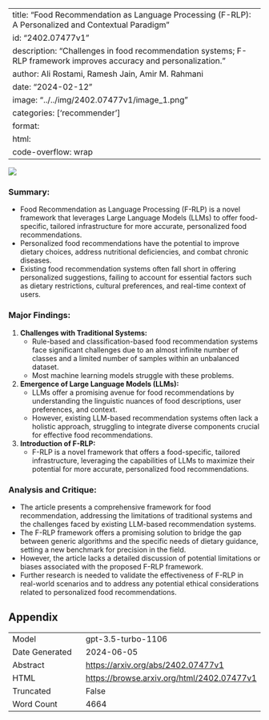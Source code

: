 
---
title: "Food Recommendation as Language Processing (F-RLP): A Personalized and Contextual Paradigm"
id: "2402.07477v1"
description: "Challenges in food recommendation systems; F-RLP framework improves accuracy and personalization."
author: Ali Rostami, Ramesh Jain, Amir M. Rahmani
date: "2024-02-12"
image: "../../img/2402.07477v1/image_1.png"
categories: ['recommender']
format:
  html:
    code-overflow: wrap
---

![](../../img/2402.07477v1/image_1.png)

### **Summary:**
- Food Recommendation as Language Processing (F-RLP) is a novel framework that leverages Large Language Models (LLMs) to offer food-specific, tailored infrastructure for more accurate, personalized food recommendations.
- Personalized food recommendations have the potential to improve dietary choices, address nutritional deficiencies, and combat chronic diseases.
- Existing food recommendation systems often fall short in offering personalized suggestions, failing to account for essential factors such as dietary restrictions, cultural preferences, and real-time context of users.

### **Major Findings:**
1. **Challenges with Traditional Systems:**
   - Rule-based and classification-based food recommendation systems face significant challenges due to an almost infinite number of classes and a limited number of samples within an unbalanced dataset.
   - Most machine learning models struggle with these problems.

2. **Emergence of Large Language Models (LLMs):**
   - LLMs offer a promising avenue for food recommendations by understanding the linguistic nuances of food descriptions, user preferences, and context.
   - However, existing LLM-based recommendation systems often lack a holistic approach, struggling to integrate diverse components crucial for effective food recommendations.

3. **Introduction of F-RLP:**
   - F-RLP is a novel framework that offers a food-specific, tailored infrastructure, leveraging the capabilities of LLMs to maximize their potential for more accurate, personalized food recommendations.

### **Analysis and Critique:**
- The article presents a comprehensive framework for food recommendation, addressing the limitations of traditional systems and the challenges faced by existing LLM-based recommendation systems.
- The F-RLP framework offers a promising solution to bridge the gap between generic algorithms and the specific needs of dietary guidance, setting a new benchmark for precision in the field.
- However, the article lacks a detailed discussion of potential limitations or biases associated with the proposed F-RLP framework.
- Further research is needed to validate the effectiveness of F-RLP in real-world scenarios and to address any potential ethical considerations related to personalized food recommendations.

## Appendix

|          |          |
|----------|----------|
| Model     | gpt-3.5-turbo-1106       |
| Date Generated     | 2024-06-05       |
| Abstract | [https://arxiv.org/abs/2402.07477v1](https://arxiv.org/abs/2402.07477v1)        |
| HTML     | [https://browse.arxiv.org/html/2402.07477v1](https://browse.arxiv.org/html/2402.07477v1)       |
| Truncated       | False       |
| Word Count       | 4664       |